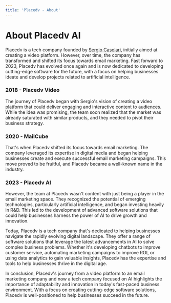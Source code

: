 ```yaml
---
title: 'Placedv - About'
---
```


# About Placedv AI

Placedv is a tech company founded by [Sergio Casolari](http://sergiocasolari.com), initially aimed at creating a video platform. However, over time, the company has transformed and shifted its focus towards email marketing. Fast forward to 2023, Placedv has evolved once again and is now dedicated to developing cutting-edge software for the future, with a focus on helping businesses ideate and develop projects related to artificial intelligence.

### 2018 - Placedv Video
The journey of Placedv began with Sergio's vision of creating a video platform that could deliver engaging and interactive content to audiences. While the idea was promising, the team soon realized that the market was already saturated with similar products, and they needed to pivot their business strategy.

### 2020 - MailCube
That's when Placedv shifted its focus towards email marketing. The company leveraged its expertise in digital media and began helping businesses create and execute successful email marketing campaigns. This move proved to be fruitful, and Placedv became a well-known name in the industry.

### 2023 - Placedv AI
However, the team at Placedv wasn't content with just being a player in the email marketing space. They recognized the potential of emerging technologies, particularly artificial intelligence, and began investing heavily in R&D. This led to the development of advanced software solutions that could help businesses harness the power of AI to drive growth and innovation.

Today, Placedv is a tech company that's dedicated to helping businesses navigate the rapidly evolving digital landscape. They offer a range of software solutions that leverage the latest advancements in AI to solve complex business problems. Whether it's developing chatbots to improve customer service, automating marketing campaigns to improve ROI, or using data analytics to gain valuable insights, Placedv has the expertise and tools to help businesses thrive in the digital age.

In conclusion, Placedv's journey from a video platform to an email marketing company and now a tech company focused on AI highlights the importance of adaptability and innovation in today's fast-paced business environment. With a focus on creating cutting-edge software solutions, Placedv is well-positioned to help businesses succeed in the future.
